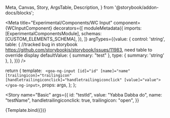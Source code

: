
  Meta,
  Canvas,
  Story,
  ArgsTable,
  Description,
} from '@storybook/addon-docs/blocks';

<Meta
  title="Experimental/Components/WC Input"
  component={WCInputComponent}
  decorators={[
    moduleMetadata({
      imports: [ExperimentalComponentsModule],
      schemas: [CUSTOM_ELEMENTS_SCHEMA],
    }),
  ]}
  argTypes={{value: {
      control: 'string',
      table: {
        //tracked bug in storybook https://github.com/storybookjs/storybook/issues/11983, need table to override display
        defaultValue: { summary: "test" },
        type: { summary: 'string' },
      },
    }}}
/>

  return {
    template: `
   <goa-ng-input [id]="id" [name]="name" [trailingicon]="trailingicon" [handletrailingiconclick]="handletrailingiconclick" [value]="value"> </goa-ng-input>`,
    props: args,
  };
};

<Story
  name="Basic"
  args={{
    id: "testId",
    value: "Yabba Dabba do",
    name: "testName",
    handletrailingiconclick: true,
    trailingicon: "open",
  }}
>
  {Template.bind({})}
</Story>

